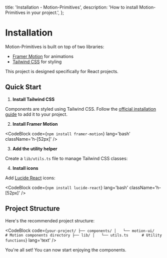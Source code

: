   title: 'Installation - Motion-Primitives',
  description: 'How to install Motion-Primitives in your project.',
};


# Installation

Motion-Primitives is built on top of two libraries:
- [Framer Motion](https://www.framer.com/motion/) for animations
- [Tailwind CSS](https://tailwindcss.com/) for styling

This project is designed specifically for React projects.


## Quick Start

1. **Install Tailwind CSS**

Components are styled using Tailwind CSS. Follow the [official installation guide](https://tailwindcss.com/docs/installation) to add it to your project.

2. **Install Framer Motion**

<CodeBlock code={`npm install framer-motion`} lang='bash' className='h-[52px]' />

3. **Add the utility helper**

Create a `lib/utils.ts` file to manage Tailwind CSS classes:

<CodeBlock filePath='lib/utils.ts' lang='ts' />

4. **Install icons**

Add [Lucide React](https://lucide.dev/) icons:

<CodeBlock 
  code={`npm install lucide-react`} 
  lang='bash' 
  className='h-[52px]' 
/>

## Project Structure

Here's the recommended project structure:

<CodeBlock code={`your-project/
├── components/
│   └── motion-ui/     # Motion components directory
├── lib/
│   └── utils.ts      # Utility functions`} lang='text' />


You're all set! You can now start enjoying the components.
